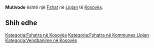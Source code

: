 {{Fshat në Kosovës
 | Emri                = Mutivode
| srp_N_name = Mutivode
| srp_N_FULL_NAME_RO = Mutivode
| srp_N_FULL_NAME_ND_RO = Mutivode
| srp_N_SORT_NAME_RG = MUTIVODE
| srp_N_FULL_NAME_RG = Mutivode
| srp_N_FULL_NAME_ND_RG = Mutivode
| srp_NS_name = Мутиводе
| srp_NS_FULL_NAME_RO = Мутиводе
| srp_NS_FULL_NAME_ND_RO = Мутиводе
| srp_NS_SORT_NAME_RG = МУТИВОДЕ
| srp_NS_FULL_NAME_RG = Мутиводе
| srp_NS_FULL_NAME_ND_RG = Мутиводе

 | Emri (Rasa dhanore) = 
 | Figura              = 
 | Shteti              = Kosovo
 | Komuna              = Lipjan
 | Kodi postar         = 
 | Sipërfaqja          = 

 | Popullsia           = 

 | Regj. i popullsisë  = 
 | Dend. e popullsisë  = 
 | Faqja zyrtare       = 
 <!--- Koordinatat ----> 
 | Gjerësia            = 43.096667
 | Gjatësia            = 20.846389
 | Lartësia            = 
}}
'''Mutivode''' është një [[Fshat]] në [[Lipjan]] të [[Kosovës]].

<!-- == Gjeografia == -->
<!-- == Historia == -->
<!-- == Demografia == -->
== Shih edhe ==
{{Komuna Lipjan}}
{{Kosovo-Administrata-Cung}}

[[Kategoria:Fshatra në Kosovës]]
[[Kategoria:Fshatra në Kommunes Lipjan]]
[[Kategoria:Vendbanime në Kosovës]]